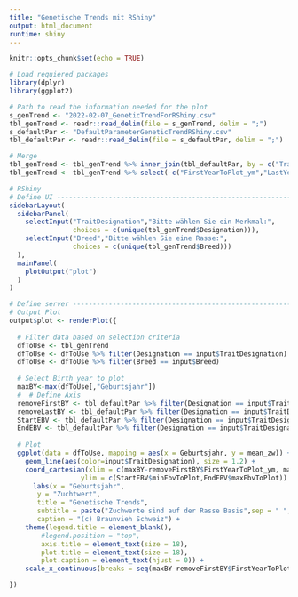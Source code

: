 ```yaml
---
title: "Genetische Trends mit RShiny"
output: html_document
runtime: shiny
---
```


```r
knitr::opts_chunk$set(echo = TRUE)
```

```r
# Load requiered packages
library(dplyr)
library(ggplot2)
```

```r
# Path to read the information needed for the plot
s_genTrend <- "2022-02-07_GeneticTrendForRShiny.csv"
tbl_genTrend <- readr::read_delim(file = s_genTrend, delim = ";")
s_defaultPar <- "DefaultParameterGeneticTrendRShiny.csv"
tbl_defaultPar <- readr::read_delim(file = s_defaultPar, delim = ";")

# Merge
tbl_genTrend <- tbl_genTrend %>% inner_join(tbl_defaultPar, by = c("Trait" = "Trait"))
tbl_genTrend <- tbl_genTrend %>% select(-c("FirstYearToPlot_ym","LastYearToPlot_ym","minEbvToPlot","maxEbvToPlot"))
```

```r
# RShiny
# Define UI --------------------------------------------------------------------
sidebarLayout(
  sidebarPanel(
    selectInput("TraitDesignation","Bitte wählen Sie ein Merkmal:",
                choices = c(unique(tbl_genTrend$Designation))),
    selectInput("Breed","Bitte wählen Sie eine Rasse:",
                choices = c(unique(tbl_genTrend$Breed)))
  ),
  mainPanel(
    plotOutput("plot")
  )
)

# Define server ----------------------------------------------------------------
# Output Plot
output$plot <- renderPlot({
  
  # Filter data based on selection criteria
  dfToUse <- tbl_genTrend
  dfToUse <- dfToUse %>% filter(Designation == input$TraitDesignation)
  dfToUse <- dfToUse %>% filter(Breed == input$Breed)
  
  # Select Birth year to plot
  maxBY<-max(dfToUse[,"Geburtsjahr"])
  #  # Define Axis
  removeFirstBY <- tbl_defaultPar %>% filter(Designation == input$TraitDesignation) %>% select(FirstYearToPlot_ym)
  removeLastBY <- tbl_defaultPar %>% filter(Designation == input$TraitDesignation) %>% select(LastYearToPlot_ym)
  StartEBV <- tbl_defaultPar %>% filter(Designation == input$TraitDesignation) %>% select(minEbvToPlot)
  EndEBV <- tbl_defaultPar %>% filter(Designation == input$TraitDesignation) %>% select(maxEbvToPlot)
  
  # Plot
  ggplot(data = dfToUse, mapping = aes(x = Geburtsjahr, y = mean_zw)) +
    geom_line(aes(color=input$TraitDesignation), size = 1.2) +
    coord_cartesian(xlim = c(maxBY-removeFirstBY$FirstYearToPlot_ym, maxBY-removeLastBY$LastYearToPlot_ym),
                  ylim = c(StartEBV$minEbvToPlot,EndEBV$maxEbvToPlot)) +
      labs(x = "Geburtsjahr",
       y = "Zuchtwert",
       title = "Genetische Trends",
       subtitle = paste("Zuchwerte sind auf der Rasse Basis",sep = " ",format(Sys.Date(), "%Y")),
       caption = "(c) Braunvieh Schweiz") +
    theme(legend.title = element_blank(),
        #legend.position = "top",
        axis.title = element_text(size = 18),
        plot.title = element_text(size = 18),
        plot.caption = element_text(hjust = 0)) +
    scale_x_continuous(breaks = seq(maxBY-removeFirstBY$FirstYearToPlot_ym,maxBY-removeLastBY$LastYearToPlot_ym, by = 1))

})
```
